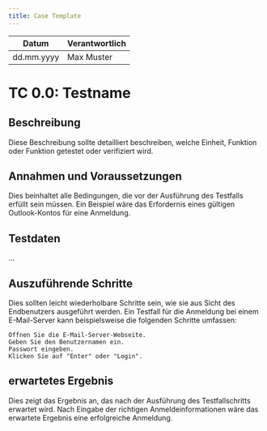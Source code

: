 ```yaml
---
title: Case Template
---
```


| Datum       | Verantwortlich |
|-------------|----------------|
| dd.mm.yyyy  | Max Muster     |

# TC 0.0: Testname

## Beschreibung
Diese Beschreibung sollte detailliert beschreiben, welche Einheit, Funktion oder Funktion getestet oder verifiziert wird.

## Annahmen und Voraussetzungen
Dies beinhaltet alle Bedingungen, die vor der Ausführung des Testfalls erfüllt sein müssen. Ein Beispiel wäre das Erfordernis eines gültigen Outlook-Kontos für eine Anmeldung.

## Testdaten
...

## Auszuführende Schritte
Dies sollten leicht wiederholbare Schritte sein, wie sie aus Sicht des Endbenutzers ausgeführt werden. Ein Testfall für die Anmeldung bei einem E-Mail-Server kann beispielsweise die folgenden Schritte umfassen:

    Öffnen Sie die E-Mail-Server-Webseite.
    Geben Sie den Benutzernamen ein.
    Passwort eingeben.
    Klicken Sie auf "Enter" oder "Login".

## erwartetes Ergebnis
Dies zeigt das Ergebnis an, das nach der Ausführung des Testfallschritts erwartet wird. Nach Eingabe der richtigen Anmeldeinformationen wäre das erwartete Ergebnis eine erfolgreiche Anmeldung.